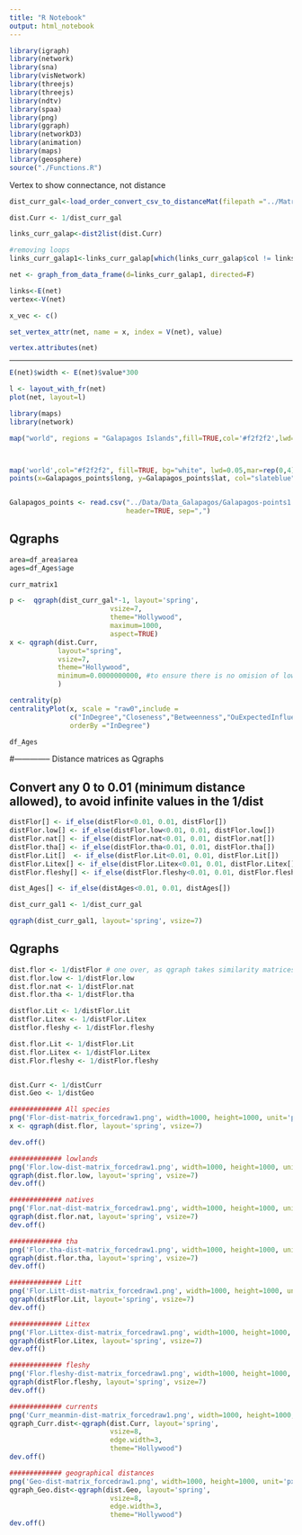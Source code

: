 ```yaml
---
title: "R Notebook"
output: html_notebook
---
```




```r
library(igraph)
library(network)
library(sna) 
library(visNetwork)
library(threejs)
library(threejs)
library(ndtv)
library(spaa)
library(png)
library(ggraph)
library(networkD3)
library(animation)
library(maps)
library(geosphere)
source("./Functions.R")
```

Vertex to show connectance, not distance
```r
dist_curr_gal<-load_order_convert_csv_to_distanceMat(filepath ="../Matrices/Galapagos/Matrices-Currents_Galap/matrix_median_min_final_Galapagos.csv")

dist.Curr <- 1/dist_curr_gal
```


```r
links_curr_galap<-dist2list(dist.Curr)

#removing loops
links_curr_galap1<-links_curr_galap[which(links_curr_galap$col != links_curr_galap$row),]

net <- graph_from_data_frame(d=links_curr_galap1, directed=F)

links<-E(net)
vertex<-V(net)

```


```r

x_vec <- c()

set_vertex_attr(net, name = x, index = V(net), value)

vertex.attributes(net)

```















-------------------------------


```r


E(net)$width <- E(net)$value*300

l <- layout_with_fr(net)
plot(net, layout=l)

library(maps)
library(network)

map("world", regions = "Galapagos Islands",fill=TRUE,col='#f2f2f2',lwd=0.08)



map('world',col="#f2f2f2", fill=TRUE, bg="white", lwd=0.05,mar=rep(0,4),border=0, ylim=c(-80,80) )
points(x=Galapagos_points$long, y=Galapagos_points$lat, col="slateblue", cex=3, pch=20)


Galapagos_points <- read.csv("../Data/Data_Galapagos/Galapagos-points1.csv",
                             header=TRUE, sep=",") 
```





## Qgraphs

```r
area=df_area$area
ages=df_Ages$age

curr_matrix1

p <-  qgraph(dist_curr_gal*-1, layout='spring', 
                         vsize=7,
                         theme="Hollywood",
                         maximum=1000,
                         aspect=TRUE)
x <- qgraph(dist.Curr, 
            layout="spring", 
            vsize=7,
            theme="Hollywood",
            minimum=0.0000000000, #to ensure there is no omision of low values
            ) 

centrality(p)
centralityPlot(x, scale = "raw0",include = 
               c("InDegree","Closeness","Betweenness","OuExpectedInfluence"),
               orderBy ="InDegree")
```

```r
df_Ages
```




#-------------- Distance matrices as Qgraphs

## Convert any 0 to 0.01 (minimum distance allowed), to avoid infinite values in the 1/dist

```r
distFlor[] <- if_else(distFlor<0.01, 0.01, distFlor[])
distFlor.low[] <- if_else(distFlor.low<0.01, 0.01, distFlor.low[])
distFlor.nat[] <- if_else(distFlor.nat<0.01, 0.01, distFlor.nat[])
distFlor.tha[] <- if_else(distFlor.tha<0.01, 0.01, distFlor.tha[])
distFlor.Lit[]  <- if_else(distFlor.Lit<0.01, 0.01, distFlor.Lit[])
distFlor.Litex[] <- if_else(distFlor.Litex<0.01, 0.01, distFlor.Litex[])
distFlor.fleshy[] <- if_else(distFlor.fleshy<0.01, 0.01, distFlor.fleshy[])

dist_Ages[] <- if_else(distAges<0.01, 0.01, distAges[])
```

```r
dist_curr_gal1 <- 1/dist_curr_gal

qgraph(dist_curr_gal1, layout='spring', vsize=7)
```



## Qgraphs
```r

dist.flor <- 1/distFlor # one over, as qgraph takes similarity matrices as input
dist.flor.low <- 1/distFlor.low
dist.flor.nat <- 1/distFlor.nat
dist.flor.tha <- 1/distFlor.tha

distflor.Lit <- 1/distFlor.Lit
distflor.Litex <- 1/distFlor.Litex
distflor.fleshy <- 1/distFlor.fleshy

dist.flor.Lit <- 1/distFlor.Lit
dist.flor.Litex <- 1/distFlor.Litex
dist.Flor.fleshy <- 1/distFlor.fleshy


dist.Curr <- 1/distCurr
dist.Geo <- 1/distGeo

############# All species
png('Flor-dist-matrix_forcedraw1.png', width=1000, height=1000, unit='px')
x <- qgraph(dist.flor, layout='spring', vsize=7)

dev.off()

############# lowlands
png('Flor.low-dist-matrix_forcedraw1.png', width=1000, height=1000, unit='px')
qgraph(dist.flor.low, layout='spring', vsize=7)
dev.off()

############# natives
png('Flor.nat-dist-matrix_forcedraw1.png', width=1000, height=1000, unit='px')
qgraph(dist.flor.nat, layout='spring', vsize=7)
dev.off()

############# tha
png('Flor.tha-dist-matrix_forcedraw1.png', width=1000, height=1000, unit='px')
qgraph(dist.flor.tha, layout='spring', vsize=7)
dev.off()

############# Litt
png('Flor.Litt-dist-matrix_forcedraw1.png', width=1000, height=1000, unit='px')
qgraph(distFlor.Lit, layout='spring', vsize=7)
dev.off()

############# Littex
png('Flor.Littex-dist-matrix_forcedraw1.png', width=1000, height=1000, unit='px')
qgraph(distFlor.Litex, layout='spring', vsize=7)
dev.off()

############# fleshy
png('Flor.fleshy-dist-matrix_forcedraw1.png', width=1000, height=1000, unit='px')
qgraph(distFlor.fleshy, layout='spring', vsize=7)
dev.off()

############# currents
png('Curr_meanmin-dist-matrix_forcedraw1.png', width=1000, height=1000, unit='px')
qgraph_Curr.dist<-qgraph(dist.Curr, layout='spring', 
                         vsize=8, 
                         edge.width=3,
                         theme="Hollywood")
dev.off()

############# geographical distances
png('Geo-dist-matrix_forcedraw1.png', width=1000, height=1000, unit='px')
qgraph_Geo.dist<-qgraph(dist.Geo, layout='spring', 
                         vsize=8, 
                         edge.width=3,
                         theme="Hollywood")
dev.off()
```


